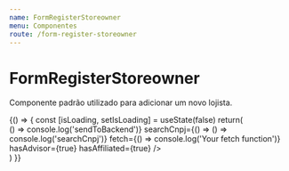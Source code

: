```yaml
---
name: FormRegisterStoreowner
menu: Componentes
route: /form-register-storeowner
---
```



# FormRegisterStoreowner
Componente padrão utilizado para adicionar um novo lojista.

<Playground>
    {() => {
        const [isLoading, setIsLoading] = useState(false)
        return(
            <div style={containerWithPadding}>
                <FormRegisterStoreowner isLoading={isLoading} setIsLoading={setIsLoading} sendToBackend={() => () => console.log('sendToBackend')} searchCnpj={() => () => console.log('searchCnpj')} fetch={() => console.log('Your fetch function')} hasAdvisor={true} hasAffiliated={true} />
            </div>
        )
    }}
</Playground>
